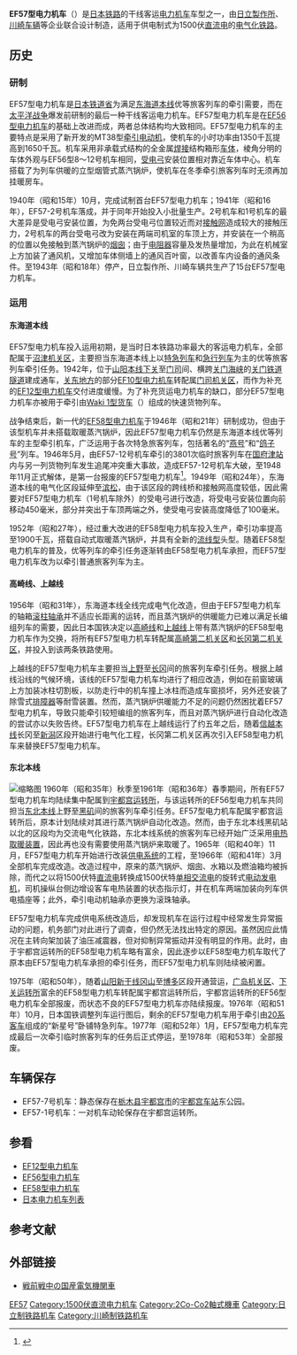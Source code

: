 {{Infobox Locomotive
| name = EF57
| image = EF57-7.JPG
| caption = 保存在宇都宫车站东公园的EF57-7号机车
| type = [[电力机车|电力机车]]
| origin = {{JAP}}
| builder = [[日立製作所|日立製作所]]、[[川崎造船所|川崎造船所]]、[[川崎车辆|川崎车辆]]
| roadnumber = 
| builddate  = 1940年—1943年
| totalproduction  = 15台
| user = {{JAP}}[[鐵道省_(日本)|铁道省]]
| whytetype = 4-6-6-4
| uicclass = 2Co'Co'2
| gauge = 1,067毫米
| wheeldiameter = 
| axleload = 
| wheelbase = 
| minimumcurve = 
| length = 19,920毫米
| width = 2,810毫米
| height = 4,091毫米
| framesize = 
| weight = 110.82吨
| sandcap = 
| electricsystem = DC 1500V
| collectionmethod = 
| transmission = 直—直流电
| tractionmotors = MT38
| topspeed = 95公里/小时
| sustainedspeed = 79公里/小时
| poweroutput = 1,650千瓦（小时）
| tractiveeffort = 9,500公斤（全励磁）<br />7,650公斤（62%励磁）
| locobrakes = EL14AS自动空气制动机
| locobrakepower = 
| locobrakeforce = 
| trainbrakes = 
| safety = 
| notes =
}}
'''EF57型电力机车'''（{{lang-ja|EF57形電気機関車}}）是[[日本鐵路運輸|日本铁路]]的干线客运[[电力机车|电力机车]]车型之一，由[[日立製作所|日立製作所]]、[[川崎车辆|川崎车辆]]等企业联合设计制造，适用于供电制式为1500伏[[直流电|直流电]]的[[电气化铁路|电气化铁路]]。

==历史==
=== 研制 ===
EF57型电力机车是[[鐵道省_(日本)|日本铁道省]]为满足[[东海道本线|东海道本线]]优等旅客列车的牵引需要，而在[[太平洋战争|太平洋战争]]爆发前研制的最后一种干线客运电力机车。EF57型电力机车是在[[日本國鐵EF56型電力機車|EF56型电力机车]]的基础上改进而成，两者总体结构均大致相同。EF57型电力机车的主要特点是采用了新开发的MT38型[[牵引电动机|牵引电动机]]，使机车的小时功率由1350千瓦提高到1650千瓦。机车采用非承载式结构的全金属[[焊接|焊接]]结构箱形[[车体|车体]]，棱角分明的车体外观与EF56型8～12号机车相同，[[受电弓|受电弓]]安装位置相对靠近车体中心。机车搭载了为列车供暖的立型烟管式蒸汽锅炉，使机车在冬季牵引旅客列车时无须再加挂暖房车。

1940年（昭和15年）10月，完成试制首台EF57型电力机车；1941年（昭和16年），EF57-2号机车落成，并于同年开始投入小批量生产。2号机车和1号机车的最大差异是受电弓安装位置，为免两台受电弓位置较近而对[[架空電纜_(鐵路)|接触网]]造成较大的接触压力，2号机车的两台受电弓改为安装在两端司机室的车顶上方，并安装在一个稍高的位置以免接触到蒸汽锅炉的[[烟囱|烟囱]]；由于[[电阻器|电阻器]]容量及发热量增加，为此在机械室上方加装了通风机，又增加车体侧墙上的通风百叶窗，以改善车内设备的通风条件。至1943年（昭和18年）停产，日立製作所、川崎车辆共生产了15台EF57型电力机车。

=== 运用 ===
==== 东海道本线 ====
EF57型电力机车投入运用初期，是当时日本铁路功率最大的客运电力机车，全部配属于[[沼津机关区|沼津机关区]]，主要担当东海道本线上以[[特急列车|特急列车]]和[[急行列车|急行列车]]为主的优等旅客列车牵引任务。1942年，位于[[山阳本线|山阳本线]][[下关站|下关]]至[[門司車站|门司]]间、横跨[[关门海峡|关门海峡]]的[[关门铁道隧道|关门铁道隧道]]建成通车，[[关东地方|关东地方]]的部分[[日本國鐵EF10型電力機車|EF10型电力机车]]转配属[[门司机关区|门司机关区]]，而作为补充的[[日本國鐵EF12型電力機車|EF12型电力机车]]交付进度缓慢。为了补充货运电力机车的缺口，部分EF57型电力机车亦被用于牵引由[[日本国铁Waki_1型货车|Waki 1型货车]]（{{lang|ja|ワキ1形}}）组成的快速货物列车。

战争结束后，新一代的[[日本國鐵EF58型電力機車|EF58型电力机车]]于1946年（昭和21年）研制成功，但由于该型机车并未搭载取暖蒸汽锅炉，因此EF57型电力机车仍然是东海道本线优等列车的主型牵引机车，广泛运用于各次特急旅客列车，包括著名的“[[燕號列車|燕号]]”和“[[燕號列車|鸽子号]]”列车。1946年5月，由EF57-12号机车牵引的3801次临时旅客列车在[[國府津站|国府津站]]内与另一列货物列车发生追尾冲突重大事故，造成EF57-12号机车大破，至1948年11月正式解体，是第一台报废的EF57型电力机车<ref>{{Cite web |url=http://homepage3.nifty.com/EF57/EF57/EF57r/EF57r2.htm |title=EF57 の車歴 Part. 2 8-15号機 |accessdate=2013-09-02 |publisher=1960-1970年代の鉄道の写真と資料 |date= |archive-date=2016-09-13 |archive-url=https://web.archive.org/web/20160913212002/http://homepage3.nifty.com/EF57/EF57/EF57r/EF57r2.htm |dead-url=no }}</ref>。1949年（昭和24年），东海道本线的电气化区段延伸至[[濱松站|滨松]]，由于该区段的跨线桥和接触网高度较低，因此需要对EF57型电力机车（1号机车除外）的受电弓进行改造，将受电弓安装位置向前移动450毫米，部分并突出于车顶两端之外，使受电弓安装高度降低了100毫米。

1952年（昭和27年），经过重大改进的EF58型电力机车投入生产，牵引功率提高至1900千瓦，搭载自动式取暖蒸汽锅炉，并具有全新的[[流线型|流线型]]头型。随着EF58型电力机车的普及，优等列车的牵引任务逐渐转由EF58型电力机车承担，而EF57型电力机车改为以牵引普通旅客列车为主。

==== 高崎线、上越线 ====
1956年（昭和31年），东海道本线全线完成电气化改造，但由于EF57型电力机车的轴箱[[轴承|滚柱轴承]]并不适应长距离的运转，而且蒸汽锅炉的供暖能力已难以满足长编组列车的需要，因此日本国铁决定以[[高崎线|高崎线]]和[[上越线|上越线]]上带有蒸汽锅炉的EF58型电力机车作为交换，将所有EF57型电力机车转配属[[高崎第二机关区|高崎第二机关区]]和[[长冈第二机关区|长冈第二机关区]]，并投入到该两条铁路使用。

上越线的EF57型电力机车主要担当[[上野站|上野]]至[[長岡站|长冈]]间的旅客列车牵引任务。根据上越线沿线的气候环境，该线的EF57型电力机车均进行了相应改造，例如在前窗玻璃上方加装冰柱切割板，以防走行中的机车撞上冰柱而造成车窗损坏，另外还安装了除雪式[[排障器|排障器]]等耐雪装置。然而，蒸汽锅炉供暖能力不足的问题仍然困扰着EF57型电力机车，导致只能牵引较短编组的旅客列车，而且对蒸汽锅炉进行自动化改造的尝试亦以失败告终。EF57型电力机车在上越线运行了约五年之后，随着[[信越本線|信越本线]]长冈至[[新潟站|新潟]]区段开始进行电气化工程，长冈第二机关区再次引入EF58型电力机车来替换EF57型电力机车。

==== 东北本线 ====
[[File:JNR_Class_EF57.jpg|缩略图]]
1960年（昭和35年）秋季至1961年（昭和36年）春季期间，所有EF57型电力机车均陆续集中配属到[[宇都宫运转所|宇都宫运转所]]，与该运转所的EF56型电力机车共同担当[[東北本線|东北本线]]上野至[[黑磯站|黑矶]]间的旅客列车牵引任务。EF57型电力机车配属宇都宫运转所后，原本计划陆续对其进行蒸汽锅炉自动化改造。然而，由于东北本线黑矶站以北的区段均为交流电气化铁路，东北本线系统的旅客列车已经开始广泛采用[[电热装置|电热取暖装置]]，因此再也没有需要使用蒸汽锅炉来取暖了。1965年（昭和40年）11月，EF57型电力机车开始进行改装[[列车供电系统|供电系统]]的工程，至1966年（昭和41年）3月全部机车完成改造。改造过程中，原来的蒸汽锅炉、烟囱、水箱以及燃油箱均被拆除，而代之以将1500伏特[[直流电|直流电]]转换成1500伏特[[单相交流电|单相交流电]]的旋转式[[电动发电机|电动发电机]]，司机操纵台侧边增设客车电热装置的状态指示灯，并在机车两端加装向列车供电插座等；此外，牵引电动机轴承亦更换为滚珠轴承。

EF57型电力机车完成供电系统改造后，却发现机车在运行过程中经常发生异常振动的问题，机务部门对此进行了调查，但仍然无法找出特定的原因。虽然因应此情况在主转向架加装了油压减震器，但对抑制异常振动并没有明显的作用。此时，由于宇都宫运转所的EF58型电力机车略有富余，因此逐步以EF58型电力机车取代了原本由EF57型电力机车承担的牵引任务，而EF57型电力机车则陆续被闲置。

1975年（昭和50年），随着[[山陽新幹線|山阳新干线]][[岡山站_(日本)|冈山]]至[[博多站|博多]]区段开通营运，[[广岛机关区|广岛机关区]]、[[下关运转所|下关运转所]]富余的EF58型电力机车转配属宇都宫运转所后，宇都宫运转所的EF56型电力机车全部报废，而状态不良的EF57型电力机车亦陆续报废。1976年（昭和51年）10月，日本国铁调整列车运行图后，剩余的EF57型电力机车用于牵引由[[日本国铁20系客车|20系客车]]组成的“新星号”卧铺特急列车。1977年（昭和52年）1月，EF57型电力机车完成最后一次牵引临时旅客列车的任务后正式停运，至1978年（昭和53年）全部报废。

== 车辆保存 ==
* EF57-7号机车：静态保存在[[栃木县|栃木县]][[宇都宫市|宇都宫市]]的[[宇都宫车站|宇都宫车站]]东公园。
* EF57-1号机车：一对机车动轮保存在宇都宫运转所。

== 参看 ==
{{Portal|日本鐵路|JR Rail ja.svg}}
* [[日本国铁EF12型电力机车|EF12型电力机车]]
* [[日本国铁EF56型电力机车|EF56型电力机车]]
* [[日本国铁EF58型电力机车|EF58型电力机车]]
* [[日本电力机车列表|日本电力机车列表]]

==参考文献==
{{reflist}}

== 外部链接 ==
*{{ja}}[http://ktymtskz.my.coocan.jp/yuge/hidaka9.htm 戦前戦中の国産電気機関車] {{Wayback|url=http://ktymtskz.my.coocan.jp/yuge/hidaka9.htm |date=20191227170654 }}

{{日本國鐵舊型電力機車}}

{{DEFAULTSORT:JNR EF57}}
[[Category:日本國有鐵道電力機車|EF57]]
[[Category:1500伏直流电力机车|Category:1500伏直流电力机车]]
[[Category:2Co-Co2軸式機車|Category:2Co-Co2軸式機車]]
[[Category:日立制铁路机车|Category:日立制铁路机车]]
[[Category:川崎制铁路机车|Category:川崎制铁路机车]]